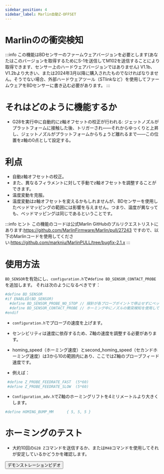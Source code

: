 ```yaml
---
sidebar_position: 4
sidebar_label: Marlin自動Z-OFFSET
---
```


# Marlinのの衝突検知

:::info
この機能はBDセンサーのファームウェアバージョンを必要とします(あなたはこのバージョンを取得するためにS-1を送信してM102を送信することにより取得できます、センサー上のハードウェアバージョンではありません)
V1.1b、V1.2bより大きい、または2024年3月以降に購入されたものでなければなりません。そうでない場合、外部ハードウェアツール（STlinkなど）を使用してファームウェアをBDセンサーに書き込む必要があります。
:::

# それはどのように機能するか

* G28を実行中に自動的にz軸オフセットの校正が行われる: ジェットノズルがプラットフォームに接触した後、トリガーされ——それからゆっくりと上昇し、ジェットノズルがプラットフォームからちょうど離れるまで——この位置をz軸の0点として設定する。

# 利点

* 自動z軸オフセットの校正。
* また、異なるフィラメントに対して手動でz軸オフセットを調整することができます。
* 温度変動を克服。
* 温度変動はz軸オフセットを変えるかもしれませんが、BDセンサーを使用したベッドマッピングの範囲には影響を与えません。つまり、温度が異なっても、ベッドマッピングは同じであるということです。

:::info ヒント
この機能のコードは公式Marlin GitHubのプルリクエストリストにあります:https://github.com/MarlinFirmware/Marlin/pull/27243
ですので、以下のMarlinコードを使用してください:https://github.com/markniu/MarlinPULL/tree/bugfix-2.1.x
:::

# 使用方法

`BD_SENSOR`を有効にし、`configuration.h`で`#define BD_SENSOR_CONTACT_PROBE`を追加します。
それは次のようになるべきです：

``` bash
#define BD_SENSOR
#if ENABLED(BD_SENSOR)
  #define BD_SENSOR_PROBE_NO_STOP // 探針が各プローブポイントで停止せずにベッドをプローブする
  #define BD_SENSOR_CONTACT_PROBE // ホーミング中にノズルの衝突検知を使用してプローブする
#endif
```
* `configuration.h`でプローブの速度を上げます。

* センシビリティは速度に依存するため、Z軸の速度を調整する必要があります。
* homing_speed（ホーミング速度）とsecond_homing_speed（セカンドホーミング速度）は3から10の範囲内にあり、ここではZ軸のプローブフィード速度です。
* 例えば：
``` bash
 #define Z_PROBE_FEEDRATE_FAST  (5*60)
 #define Z_PROBE_FEEDRATE_SLOW  (5*60)
```
* `Configuration_adv.h`でZ軸のホーミングリフトを4ミリメートルより大きくします。
``` bash
#define HOMING_BUMP_MM      { 5, 5, 5 } 
```
# ホーミングのテスト
* 大約10回の`G28 Z`コマンドを送信するか、または`M48`コマンドを使用してそれが安定しているかどうかを確認します。

<Button variant="contained" disableElevation href="https://www.youtube.com/watch?v=DzmGyJNS9bY">デモンストレーションビデオ</Button>
